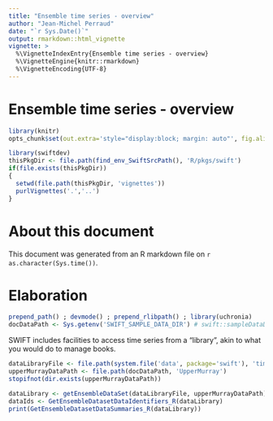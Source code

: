 ```yaml
---
title: "Ensemble time series - overview"
author: "Jean-Michel Perraud"
date: "`r Sys.Date()`"
output: rmarkdown::html_vignette
vignette: >
  %\VignetteIndexEntry{Ensemble time series - overview}
  %\VignetteEngine{knitr::rmarkdown}
  %\VignetteEncoding{UTF-8}
---
```


Ensemble time series - overview
=================

```r
library(knitr)
opts_chunk$set(out.extra='style="display:block; margin: auto"', fig.align="center", fig.width=10, fig.height=8, dev='png')
```

```r
library(swiftdev)
thisPkgDir <- file.path(find_env_SwiftSrcPath(), 'R/pkgs/swift')
if(file.exists(thisPkgDir))
{
  setwd(file.path(thisPkgDir, 'vignettes'))
  purlVignettes('.','..')
}
```

# About this document

This document was generated from an R markdown file on `r as.character(Sys.time())`.

# Elaboration

```r
prepend_path() ; devmode() ; prepend_rlibpath() ; library(uchronia)
docDataPath <- Sys.getenv('SWIFT_SAMPLE_DATA_DIR') # swift::sampleDataDir()
```

SWIFT includes facilities to access time series from a "library", akin to what you would do to manage books.

```r
dataLibraryFile <- file.path(system.file('data', package='swift'), 'time_series_library.yaml')
upperMurrayDataPath <- file.path(docDataPath, 'UpperMurray')
stopifnot(dir.exists(upperMurrayDataPath))

dataLibrary <- getEnsembleDataSet(dataLibraryFile, upperMurrayDataPath)
dataIds <- GetEnsembleDatasetDataIdentifiers_R(dataLibrary)
print(GetEnsembleDatasetDataSummaries_R(dataLibrary))
```
